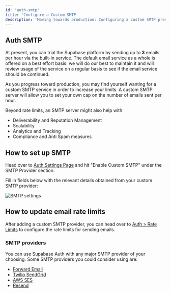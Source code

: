 ```yaml
---
id: 'auth-smtp'
title: 'Configure a Custom SMTP'
description: 'Moving towards production: Configuring a custom SMTP provider'
---
```


## Auth SMTP

At present, you can trial the Supabase platform by sending up to **3** emails per hour via the built-in service. The default email service as a whole is offered on a best effort basis: we will do our best to maintain it and will review usage of the service on a regular basis to see if the email service should be continued.

As you progress toward production, you may find yourself wanting for a custom SMTP service in order to increase your limits. A custom SMTP server will allow you to set your own cap on the number of emails sent per hour.

Beyond rate limits, an SMTP server might also help with:

- Deliverability and Reputation Management
- Scalability
- Analytics and Tracking
- Compliance and Anti Spam measures

## How to set up SMTP

Head over to [Auth Settings Page](https://supabase.com/dashboard/project/_/settings/auth) and hit "Enable Custom SMTP" under the SMTP Provider section.

Fill in fields below with the relevant details obtained from your custom SMTP provider:

![SMTP settings](/docs/img/guides/auth-smtp/smtp.png)

## How to update email rate limits

After adding a custom SMTP provider, you can head over to [Auth > Rate Limits](https://supabase.com/dashboard/project/_/auth/rate-limits) to configure the rate limits for sending emails.

### SMTP providers

You can use Supabase Auth with any major SMTP provider of your choosing. Some SMTP providers you could consider using are:

- [Forward Email](https://forwardemail.net/en/guides/send-email-with-custom-domain-smtp)
- [Twilio SendGrid](https://docs.sendgrid.com/for-developers/sending-email/integrating-with-the-smtp-api)
- [AWS SES](https://docs.aws.amazon.com/ses/latest/dg/send-email-smtp.html)
- [Resend](https://resend.com/docs/dashboard/emails/introduction)
